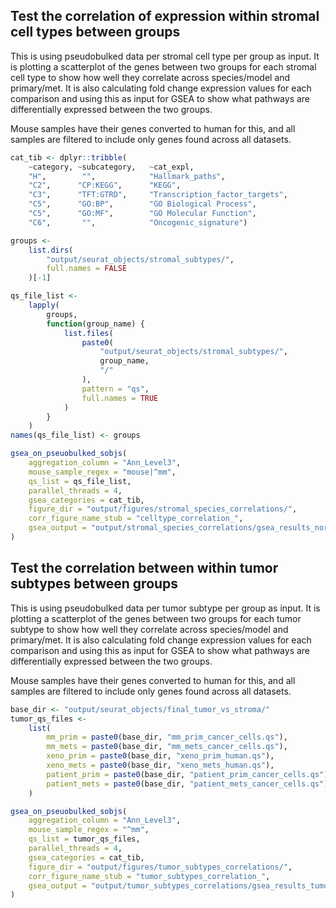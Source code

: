 ## Test the correlation of expression within stromal cell types between groups
This is using pseudobulked data per stromal cell type per group as input. It is plotting a scatterplot of the genes between two groups for each stromal cell type to show how well they correlate across species/model and primary/met. It is also calculating fold change expression values for each comparison and using this as input for GSEA to show what pathways are differentially expressed between the two groups.

Mouse samples have their genes converted to human for this, and all samples are filtered to include only genes found across all datasets.
```r
cat_tib <- dplyr::tribble(
    ~category, ~subcategory,   ~cat_expl,
    "H",        "",            "Hallmark_paths",
    "C2",      "CP:KEGG",      "KEGG",
    "C3",      "TFT:GTRD",     "Transcription_factor_targets",
    "C5",      "GO:BP",        "GO Biological Process",
    "C5",      "GO:MF",        "GO Molecular Function",
    "C6",       "",            "Oncogenic_signature")

groups <-
    list.dirs(
        "output/seurat_objects/stromal_subtypes/",
        full.names = FALSE
    )[-1]

qs_file_list <-
    lapply(
        groups,
        function(group_name) {
            list.files(
                paste0(
                    "output/seurat_objects/stromal_subtypes/",
                    group_name,
                    "/"
                ),
                pattern = "qs",
                full.names = TRUE
            )
        }
    )
names(qs_file_list) <- groups

gsea_on_pseuobulked_sobjs(
    aggregation_column = "Ann_Level3",
    mouse_sample_regex = "mouse|^mm",
    qs_list = qs_file_list,
    parallel_threads = 4,
    gsea_categories = cat_tib,
    figure_dir = "output/figures/stromal_species_correlations/",
    corr_figure_name_stub = "celltype_correlation_",
    gsea_output = "output/stromal_species_correlations/gsea_results_normal.tsv"
)
```

## Test the correlation between within tumor subtypes between groups
This is using pseudobulked data per tumor subtype per group as input. It is plotting a scatterplot of the genes between two groups for each tumor subtype to show how well they correlate across species/model and primary/met. It is also calculating fold change expression values for each comparison and using this as input for GSEA to show what pathways are differentially expressed between the two groups.

Mouse samples have their genes converted to human for this, and all samples are filtered to include only genes found across all datasets.
```r
base_dir <- "output/seurat_objects/final_tumor_vs_stroma/"
tumor_qs_files <-
    list(
        mm_prim = paste0(base_dir, "mm_prim_cancer_cells.qs"),
        mm_mets = paste0(base_dir, "mm_mets_cancer_cells.qs"),
        xeno_prim = paste0(base_dir, "xeno_prim_human.qs"),
        xeno_mets = paste0(base_dir, "xeno_mets_human.qs"),
        patient_prim = paste0(base_dir, "patient_prim_cancer_cells.qs"),
        patient_mets = paste0(base_dir, "patient_mets_cancer_cells.qs")
    )

gsea_on_pseuobulked_sobjs(
    aggregation_column = "Ann_Level3",
    mouse_sample_regex = "^mm",
    qs_list = tumor_qs_files,
    parallel_threads = 4,
    gsea_categories = cat_tib,
    figure_dir = "output/figures/tumor_subtypes_correlations/",
    corr_figure_name_stub = "tumor_subtypes_correlation_",
    gsea_output = "output/tumor_subtypes_correlations/gsea_results_tumor.tsv"
)
```
